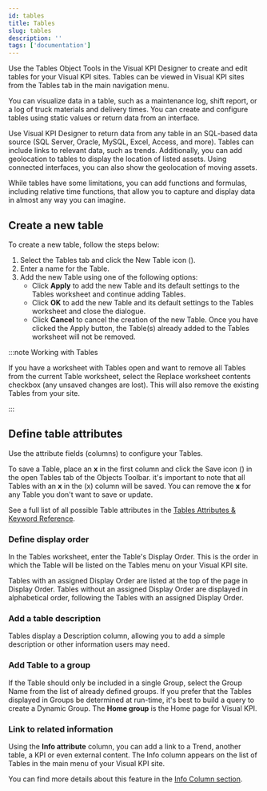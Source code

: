 ```yaml
---
id: tables
title: Tables
slug: tables
description: ''
tags: ['documentation']
---
```



Use the Tables Object Tools in the Visual KPI Designer to create and edit tables for your Visual KPI sites. Tables can be viewed in Visual KPI sites from the Tables tab in the main navigation menu.

<StylizedImage
  imgURL="img/designer/tables-worksheet.png"
  alt="Tables Worksheet"
/>

You can visualize data in a table, such as a maintenance log, shift report, or a log of truck materials and delivery times. You can create and configure tables using static values or return data from an interface.

Use Visual KPI Designer to return data from any table in an SQL-based data source (SQL Server, Oracle, MySQL, Excel, Access, and more). Tables can include links to relevant data, such as trends. Additionally, you can add geolocation to tables to display the location of listed assets. Using connected interfaces, you can also show the geolocation of moving assets.

While tables have some limitations, you can add functions and formulas, including relative time functions, that allow you to capture and display data in almost any way you can imagine.

<StylizedImage
  imgURL="img/designer/tables-enduser.png"
  alt="Tables End User"
/>

## Create a new table

To create a new table, follow the steps below:

1. Select the Tables tab and click the New Table icon (<PngFont name='new28' />).
2. Enter a name for the Table.
3. Add the new Table using one of the following options:
    - Click **Apply** to add the new Table and its default settings to the Tables worksheet and continue adding Tables.
    - Click **OK** to add the new Table and its default settings to the Tables worksheet and close the dialogue.
    - Click **Cancel** to cancel the creation of the new Table. Once you have clicked the Apply button, the Table(s) already added to the Tables worksheet will not be removed.

:::note Working with Tables 

If you have a worksheet with Tables open and want to remove all Tables from the current Table worksheet, select the Replace worksheet contents checkbox (any unsaved changes are lost). This will also remove the existing Tables from your site.

:::

## Define table attributes

Use the attribute fields (columns) to configure your Tables.

To save a Table, place an **x** in the first column and click the Save icon (<PngFont name='save28' />) in the open Tables tab of the Objects Toolbar. it's important to note that all Tables with an **x** in the (x) column will be saved. You can remove the **x** for any Table you don't want to save or update.

See a full list of all possible Table attributes in the [Tables Attributes & Keyword Reference](/docs/reference/visual-kpi-designer/attributes-and-keywords/tables).

### Define display order

In the Tables worksheet, enter the Table's Display Order. This is the order in which the Table will be listed on the Tables menu on your Visual KPI site.

Tables with an assigned Display Order are listed at the top of the page in Display Order. Tables without an assigned Display Order are displayed in alphabetical order, following the Tables with an assigned Display Order.

### Add a table description

Tables display a Description column, allowing you to add a simple description or other information users may need.

### Add Table to a group

If the Table should only be included in a single Group, select the Group Name from the list of already defined groups. If you prefer that the Tables displayed in Groups be determined at run-time, it's best to build a query to create a Dynamic Group. The **Home group** is the Home page for Visual KPI.

### Link to related information

Using the **Info attribute** column, you can add a link to a Trend, another table, a KPI or even external content. The Info column appears on the list of Tables in the main menu of your Visual KPI site.

<StylizedImage
  imgURL="img/designer/tables-link.png"
  alt="Tables External Links"
/>

You can find more details about this feature in the [Info Column section](/docs/visual-kpi-designer/authoring/overview#info-column).